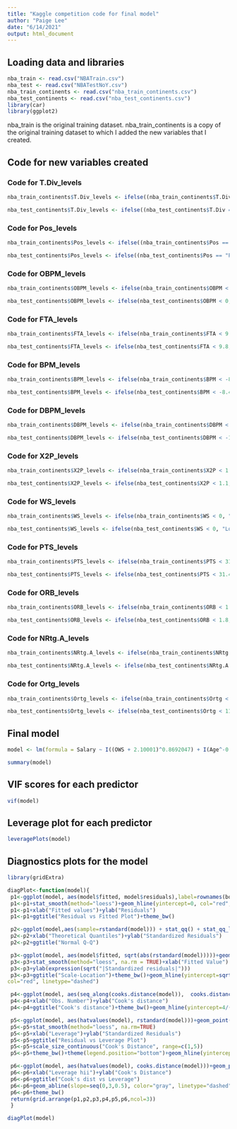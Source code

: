 ```yaml
---
title: "Kaggle competition code for final model"
author: "Paige Lee"
date: "6/14/2021"
output: html_document
---
```


## Loading data and libraries
```r
nba_train <- read.csv("NBATrain.csv")
nba_test <- read.csv("NBATestNoY.csv")
nba_train_continents <- read.csv("nba_train_continents.csv")
nba_test_continents <- read.csv("nba_test_continents.csv")
library(car)
library(ggplot2)
```

nba_train is the original training dataset.
nba_train_continents is a copy of the original training dataset to which I added the new variables that I created.

## Code for new variables created

### Code for T.Div_levels
```r
nba_train_continents$T.Div_levels <- ifelse((nba_train_continents$T.Div == "SE" | nba_train_continents$T.Div == "SW"), "South", "Not south")

nba_test_continents$T.Div_levels <- ifelse((nba_test_continents$T.Div == "SE" | nba_test_continents$T.Div == "SW"), "South", "Not south")
```

### Code for Pos_levels
```r
nba_train_continents$Pos_levels <- ifelse((nba_train_continents$Pos == "PG-SG" | nba_train_continents$Pos == "SF-SG" | nba_train_continents$Pos == "SG" | nba_train_continents$Pos == "PG" | nba_train_continents$Pos == "SF"), "PG, SG, SF, and hybrids", ifelse(nba_train_continents$Pos == "C", "C", "PF"))

nba_test_continents$Pos_levels <- ifelse((nba_test_continents$Pos == "PG-SG" | nba_test_continents$Pos == "SF-SG" | nba_test_continents$Pos == "SG" | nba_test_continents$Pos == "PG" | nba_test_continents$Pos == "SF"), "PG, SG, SF, and hybrids", ifelse(nba_test_continents$Pos == "C", "C", "PF"))
```

### Code for OBPM_levels
```r
nba_train_continents$OBPM_levels <- ifelse(nba_train_continents$OBPM < 0, "Bench player", ifelse(nba_train_continents$OBPM < 4, "Decent", "Great"))

nba_test_continents$OBPM_levels <- ifelse(nba_test_continents$OBPM < 0, "Bench player", ifelse(nba_test_continents$OBPM < 4, "Decent", "Great"))
```

### Code for FTA_levels
```r
nba_train_continents$FTA_levels <- ifelse(nba_train_continents$FTA < 9.8, "Lower", "Higher")

nba_test_continents$FTA_levels <- ifelse(nba_test_continents$FTA < 9.8, "Lower", "Higher")
```

### Code for BPM_levels
```r
nba_train_continents$BPM_levels <- ifelse(nba_train_continents$BPM < -8.4, "Bench player", ifelse(nba_train_continents$BPM < 1, "Decent", "Great"))

nba_test_continents$BPM_levels <- ifelse(nba_test_continents$BPM < -8.4, "Bench player", ifelse(nba_test_continents$BPM < 1, "Decent", "Great"))
```

### Code for DBPM_levels
```r
nba_train_continents$DBPM_levels <- ifelse(nba_train_continents$DBPM < -1.5, "Bench player", ifelse(nba_train_continents$DBPM < 4, "Decent", "Great"))

nba_test_continents$DBPM_levels <- ifelse(nba_test_continents$DBPM < -1.5, "Bench player", ifelse(nba_test_continents$DBPM < 4, "Decent", "Great"))
```

### Code for X2P_levels
```r
nba_train_continents$X2P_levels <- ifelse(nba_train_continents$X2P < 1.1, "Lower", ifelse(nba_train_continents$X2P < 10.7, "Medium", "Higher"))

nba_test_continents$X2P_levels <- ifelse(nba_test_continents$X2P < 1.1, "Lower", ifelse(nba_test_continents$X2P < 10.7, "Medium", "Higher"))
```

### Code for WS_levels
```r
nba_train_continents$WS_levels <- ifelse(nba_train_continents$WS < 0, "Lower", ifelse(nba_train_continents$WS < 6.9, "Medium", "Higher"))

nba_test_continents$WS_levels <- ifelse(nba_test_continents$WS < 0, "Lower", ifelse(nba_test_continents$WS < 6.9, "Medium", "Higher"))
```

### Code for PTS_levels
```r
nba_train_continents$PTS_levels <- ifelse(nba_train_continents$PTS < 31.4, "Lower", "Higher")

nba_test_continents$PTS_levels <- ifelse(nba_test_continents$PTS < 31.4, "Lower", "Higher")
```

### Code for ORB_levels
```r
nba_train_continents$ORB_levels <- ifelse(nba_train_continents$ORB < 1.8, "Lower", "Higher")

nba_test_continents$ORB_levels <- ifelse(nba_test_continents$ORB < 1.8, "Lower", "Higher")
```

### Code for NRtg.A_levels
```r
nba_train_continents$NRtg.A_levels <- ifelse(nba_train_continents$NRtg.A < -5.31, "Lower", "Higher")

nba_test_continents$NRtg.A_levels <- ifelse(nba_test_continents$NRtg.A < -5.31, "Lower", "Higher")
```

### Code for Ortg_levels
```r
nba_train_continents$Ortg_levels <- ifelse(nba_train_continents$Ortg < 114, "Lower", "Higher")

nba_test_continents$Ortg_levels <- ifelse(nba_test_continents$Ortg < 114, "Lower", "Higher")
```

## Final model
```r
model <- lm(formula = Salary ~ I((OWS + 2.10001)^0.8692047) + I(Age^-0.5062876) + I((DWS + 1e-04)^0.9106252) + I(G^0.8535207) + I(MP^0.3458856) + T.Div_levels + BPM_levels + DBPM_levels + I((VORP + 1.20001)^0.3948992) + OBPM_levels + FTA_levels + I((FT + 1e-04)^0.5155356) + X2P_levels + WS_levels + Pos_levels + FT.:FTA + OWS:VORP + OWS:WS + PTS_levels + ORB_levels + NRtg.A_levels + Ortg_levels, data = nba_train_continents)

summary(model)
```

## VIF scores for each predictor
```r
vif(model)
```

## Leverage plot for each predictor
```r
leveragePlots(model)
```

## Diagnostics plots for the model
```r
library(gridExtra)

diagPlot<-function(model){
 p1<-ggplot(model, aes(model$fitted, model$residuals),label=rownames(bonds))+geom_point()
 p1<-p1+stat_smooth(method="loess")+geom_hline(yintercept=0, col="red", linetype="dashed")
 p1<-p1+xlab("Fitted values")+ylab("Residuals")
 p1<-p1+ggtitle("Residual vs Fitted Plot")+theme_bw()

 p2<-ggplot(model,aes(sample=rstandard(model))) + stat_qq() + stat_qq_line()
 p2<-p2+xlab("Theoretical Quantiles")+ylab("Standardized Residuals")
 p2<-p2+ggtitle("Normal Q-Q")

 p3<-ggplot(model, aes(model$fitted, sqrt(abs(rstandard(model)))))+geom_point(na.rm=TRUE)
 p3<-p3+stat_smooth(method="loess", na.rm = TRUE)+xlab("Fitted Value")
 p3<-p3+ylab(expression(sqrt("|Standardized residuals|")))
 p3<-p3+ggtitle("Scale-Location")+theme_bw()+geom_hline(yintercept=sqrt(2),
col="red", linetype="dashed")

 p4<-ggplot(model, aes(seq_along(cooks.distance(model)),  cooks.distance(model)))+geom_bar(stat="identity", position="identity")
 p4<-p4+xlab("Obs. Number")+ylab("Cook's distance")
 p4<-p4+ggtitle("Cook's distance")+theme_bw()+geom_hline(yintercept=4/(length(model$residuals-2)), col="red", linetype="dashed")

 p5<-ggplot(model, aes(hatvalues(model), rstandard(model)))+geom_point(aes(size=cooks.distance(model)), na.rm=TRUE)
 p5<-p5+stat_smooth(method="loess", na.rm=TRUE)
 p5<-p5+xlab("Leverage")+ylab("Standardized Residuals")
 p5<-p5+ggtitle("Residual vs Leverage Plot")
 p5<-p5+scale_size_continuous("Cook's Distance", range=c(1,5))
 p5<-p5+theme_bw()+theme(legend.position="bottom")+geom_hline(yintercept=c(-2,2), col="red", linetype="dashed")+geom_vline(xintercept=4/(length(model$residuals)), col="blue", linetype="dashed")+ylim(-4,4)

 p6<-ggplot(model, aes(hatvalues(model), cooks.distance(model)))+geom_point(na.rm=TRUE)+stat_smooth(method="loess", na.rm=TRUE)
 p6<-p6+xlab("Leverage hii")+ylab("Cook's Distance")
 p6<-p6+ggtitle("Cook's dist vs Leverage")
 p6<-p6+geom_abline(slope=seq(0,3,0.5), color="gray", linetype="dashed")
 p6<-p6+theme_bw()
 return(grid.arrange(p1,p2,p3,p4,p5,p6,ncol=3))
 }
```

```r
diagPlot(model)
```